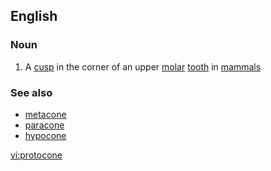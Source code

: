==English==

===Noun===
{{wikipedia}}
{{en-noun}}

# {{context|anatomy|lang=en}} A [[cusp]] in the corner of an upper [[molar]] [[tooth]] in [[mammal]]s

===See also===
* [[metacone]]
* [[paracone]]
* [[hypocone]]

[[vi:protocone]]